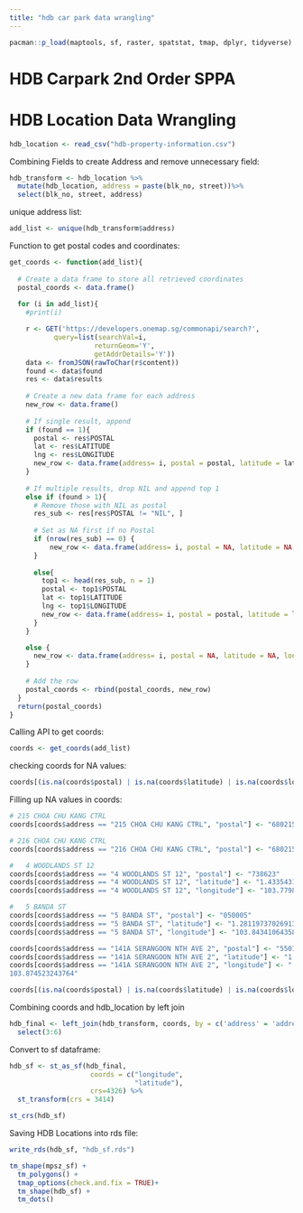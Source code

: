 ```yaml
---
title: "hdb car park data wrangling"
---
```


```r
pacman::p_load(maptools, sf, raster, spatstat, tmap, dplyr, tidyverse)
```

# HDB Carpark 2nd Order SPPA

# HDB Location Data Wrangling

```r
hdb_location <- read_csv("hdb-property-information.csv")
```

Combining Fields to create Address and remove unnecessary field:

```r
hdb_transform <- hdb_location %>%
  mutate(hdb_location, address = paste(blk_no, street))%>%
  select(blk_no, street, address)
```

unique address list:
```r
add_list <- unique(hdb_transform$address)
```

Function to get postal codes and coordinates:

```r
get_coords <- function(add_list){
  
  # Create a data frame to store all retrieved coordinates
  postal_coords <- data.frame()
    
  for (i in add_list){
    #print(i)

    r <- GET('https://developers.onemap.sg/commonapi/search?',
           query=list(searchVal=i,
                     returnGeom='Y',
                     getAddrDetails='Y'))
    data <- fromJSON(rawToChar(r$content))
    found <- data$found
    res <- data$results
    
    # Create a new data frame for each address
    new_row <- data.frame()
    
    # If single result, append 
    if (found == 1){
      postal <- res$POSTAL 
      lat <- res$LATITUDE
      lng <- res$LONGITUDE
      new_row <- data.frame(address= i, postal = postal, latitude = lat, longitude = lng)
    }
    
    # If multiple results, drop NIL and append top 1
    else if (found > 1){
      # Remove those with NIL as postal
      res_sub <- res[res$POSTAL != "NIL", ]
      
      # Set as NA first if no Postal
      if (nrow(res_sub) == 0) {
          new_row <- data.frame(address= i, postal = NA, latitude = NA, longitude = NA)
      }
      
      else{
        top1 <- head(res_sub, n = 1)
        postal <- top1$POSTAL 
        lat <- top1$LATITUDE
        lng <- top1$LONGITUDE
        new_row <- data.frame(address= i, postal = postal, latitude = lat, longitude = lng)
      }
    }

    else {
      new_row <- data.frame(address= i, postal = NA, latitude = NA, longitude = NA)
    }
    
    # Add the row
    postal_coords <- rbind(postal_coords, new_row)
  }
  return(postal_coords)
}
```

Calling API to get coords:

```r
coords <- get_coords(add_list)
```

checking coords for NA values:

```r
coords[(is.na(coords$postal) | is.na(coords$latitude) | is.na(coords$longitude) | coords$postal=="NIL"), ]
```
Filling up NA values in coords:

```r
# 215 CHOA CHU KANG CTRL
coords[coords$address == "215 CHOA CHU KANG CTRL", "postal"] <- "680215"

# 216 CHOA CHU KANG CTRL
coords[coords$address == "216 CHOA CHU KANG CTRL", "postal"] <- "680215"

# 	4 WOODLANDS ST 12
coords[coords$address == "4 WOODLANDS ST 12", "postal"] <- "738623"
coords[coords$address == "4 WOODLANDS ST 12", "latitude"] <- "1.43354318137534"
coords[coords$address == "4 WOODLANDS ST 12", "longitude"] <- "103.77988189197"

# 	5 BANDA ST
coords[coords$address == "5 BANDA ST", "postal"] <- "050005"
coords[coords$address == "5 BANDA ST", "latitude"] <- "1.28119737026913"
coords[coords$address == "5 BANDA ST", "longitude"] <- "103.843410643588"

coords[coords$address == "141A SERANGOON NTH AVE 2", "postal"] <- "550141"
coords[coords$address == "141A SERANGOON NTH AVE 2", "latitude"] <- "1.36859421304209"
coords[coords$address == "141A SERANGOON NTH AVE 2", "longitude"] <- "	
103.874523243764"
```

```r
coords[(is.na(coords$postal) | is.na(coords$latitude) | is.na(coords$longitude) | coords$postal=="NIL"), ]
```

Combining coords and hdb_location by left join

```r
hdb_final <- left_join(hdb_transform, coords, by = c('address' = 'address')) %>%
  select(3:6)
```

Convert to sf dataframe:

```r
hdb_sf <- st_as_sf(hdb_final,
                    coords = c("longitude", 
                               "latitude"),
                    crs=4326) %>%
  st_transform(crs = 3414)

st_crs(hdb_sf)
```

Saving HDB Locations into rds file:

```r
write_rds(hdb_sf, "hdb_sf.rds")
```

```r
tm_shape(mpsz_sf) +
  tm_polygons() +
  tmap_options(check.and.fix = TRUE)+
  tm_shape(hdb_sf) +
  tm_dots()
```

